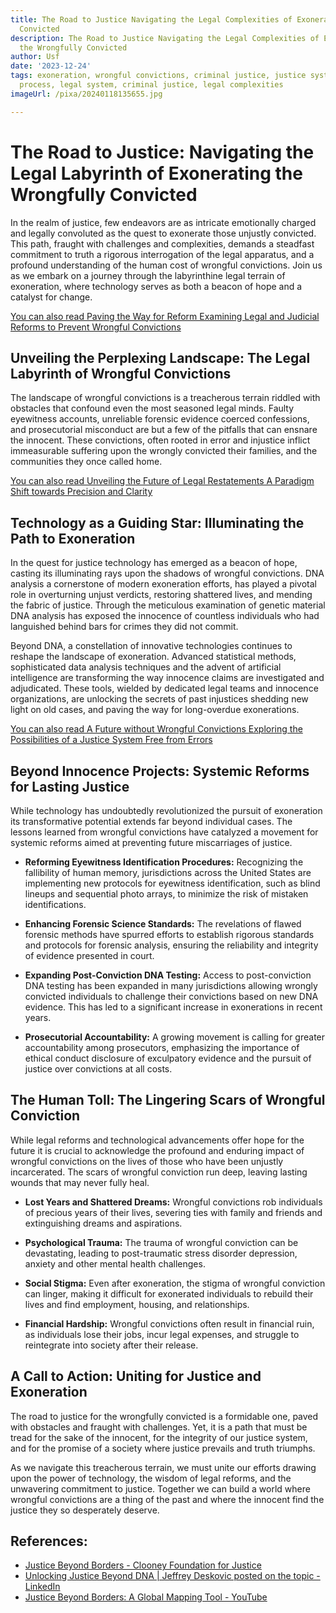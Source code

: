 ```yaml
---
title: The Road to Justice Navigating the Legal Complexities of Exonerating the Wrongfully
  Convicted
description: The Road to Justice Navigating the Legal Complexities of Exonerating
  the Wrongfully Convicted
author: Usf
date: '2023-12-24'
tags: exoneration, wrongful convictions, criminal justice, justice system, law, legal
  process, legal system, criminal justice, legal complexities
imageUrl: /pixa/20240118135655.jpg

---
```

# The Road to Justice: Navigating the Legal Labyrinth of Exonerating the Wrongfully Convicted

In  the realm  of justice, few endeavors are as intricate emotionally charged and legally convoluted as the quest to exonerate those unjustly convicted. This path, fraught with challenges and complexities, demands a steadfast commitment to truth a rigorous interrogation of the legal apparatus,  and a profound understanding of the human cost of wrongful convictions. Join us  as we embark on a journey through the labyrinthine legal terrain of exoneration, where technology serves as both a beacon  of hope and a catalyst for change.

[You can also  read Paving  the Way for Reform Examining  Legal and Judicial Reforms to Prevent Wrongful Convictions](Paving%20the%20Way%20for%20Reform%20Examining%20Legal%20and%20Judicial%20Reforms%20to%20Prevent%20Wrongful%20Convictions)


## Unveiling the Perplexing Landscape: The Legal Labyrinth of Wrongful Convictions

The landscape  of wrongful convictions is a treacherous terrain riddled  with obstacles that confound even the most  seasoned legal  minds. Faulty eyewitness accounts, unreliable forensic evidence  coerced confessions, and  prosecutorial  misconduct are but  a few of the pitfalls that can  ensnare the innocent. These convictions, often rooted in error and injustice inflict  immeasurable suffering  upon the wrongly convicted their families, and the communities  they once called home.

[You can also read Unveiling the Future of Legal Restatements A Paradigm Shift towards Precision and  Clarity](Unveiling%20the%20Future%20of%20Legal%20Restatements%20A%20Paradigm%20Shift%20towards%20Precision%20and%20Clarity)


## Technology  as a Guiding Star: Illuminating the Path to Exoneration

In the quest  for justice technology  has  emerged as a beacon of hope, casting its illuminating rays upon the shadows of wrongful convictions. DNA analysis a cornerstone of modern exoneration efforts, has played a pivotal role in overturning unjust verdicts,  restoring shattered lives, and mending the fabric of justice. Through the meticulous examination of genetic material DNA analysis has  exposed the innocence of countless individuals who had languished behind bars for crimes they did not commit.

Beyond DNA, a constellation of innovative  technologies continues  to reshape  the landscape of exoneration. Advanced statistical methods,  sophisticated data analysis techniques and the advent of artificial intelligence are transforming the way innocence claims are investigated and adjudicated. These tools,  wielded by  dedicated legal teams and innocence organizations, are unlocking the secrets of past injustices shedding new light on old cases, and paving the way for long-overdue exonerations.

[You can also read A Future without Wrongful Convictions Exploring the Possibilities of a Justice System Free from Errors](A%20Future%20without%20Wrongful%20Convictions%20Exploring%20the%20Possibilities%20of%20a%20Justice%20System%20Free%20from%20Errors)


## Beyond Innocence Projects: Systemic Reforms for Lasting Justice

While  technology has undoubtedly revolutionized the pursuit of  exoneration its transformative potential extends far  beyond  individual cases. The lessons learned from wrongful convictions have  catalyzed a movement for systemic reforms aimed at preventing future miscarriages of justice.

- **Reforming Eyewitness Identification Procedures:** Recognizing the fallibility  of human memory, jurisdictions across the United States are implementing new  protocols for eyewitness identification, such as blind lineups and  sequential  photo arrays, to minimize the risk of mistaken identifications.

- **Enhancing Forensic Science Standards:** The revelations of flawed forensic methods have spurred efforts to establish rigorous standards and  protocols  for forensic analysis, ensuring the reliability and  integrity  of evidence presented in court.

- **Expanding Post-Conviction DNA Testing:** Access to post-conviction DNA testing has been expanded in many jurisdictions allowing wrongly convicted  individuals  to challenge their convictions based on new DNA evidence. This  has led to a significant increase in exonerations  in recent years.

- **Prosecutorial Accountability:** A growing movement  is calling for  greater accountability among prosecutors, emphasizing the importance of  ethical conduct disclosure of exculpatory evidence  and the pursuit of justice over convictions at all costs.

## The Human Toll: The Lingering Scars of Wrongful Conviction

While legal reforms and  technological advancements offer hope for the future it is crucial to acknowledge the profound and enduring impact of wrongful convictions on the lives of those who have been unjustly incarcerated. The  scars of  wrongful conviction run deep, leaving  lasting  wounds that may never fully heal.

- **Lost  Years and Shattered Dreams:** Wrongful convictions rob individuals of precious years of their  lives, severing ties with family and friends and extinguishing  dreams and aspirations.

- **Psychological Trauma:** The trauma of wrongful conviction can be devastating, leading  to post-traumatic stress  disorder depression,  anxiety and other mental health challenges.

- **Social Stigma:** Even after exoneration,  the  stigma of wrongful conviction can linger, making it  difficult for exonerated individuals to rebuild  their lives and find employment, housing, and relationships.

- **Financial Hardship:** Wrongful convictions often result in financial ruin,  as individuals lose their jobs, incur legal expenses, and struggle to reintegrate  into society after their release.

## A Call to Action: Uniting for Justice and Exoneration

The road to justice for  the wrongfully convicted is a formidable one, paved  with obstacles and fraught  with  challenges.  Yet, it is a path that must be tread  for the sake of the innocent, for the integrity of our justice system, and for the promise of a society where justice prevails and truth  triumphs.

As we navigate this treacherous terrain, we must unite our  efforts drawing upon the power of technology, the wisdom of legal reforms, and  the unwavering commitment to justice. Together we can build a  world where wrongful convictions are a thing of the past and  where the innocent find the  justice they so desperately deserve.

## References:
- [Justice Beyond Borders - Clooney Foundation for Justice](https://cfj.org/the-docket/justice-beyond-borders/)
- [Unlocking Justice Beyond DNA | Jeffrey Deskovic posted on the topic - LinkedIn](https://www.linkedin.com/posts/jeffreydeskovic_deskovicfoundation-justicematters-exonerationtruths-activity-7118094539482939392-y096)
- [Justice Beyond Borders: A Global Mapping Tool - YouTube](https://youtube.com/watch?v=xUMClnS6ex0)
